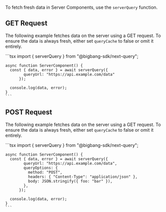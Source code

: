 To fetch fresh data in Server Components, use the `serverQuery` function.

## GET Request

The following example fetches data on the server using a GET request.
To ensure the data is always fresh, either set `queryCache` to false or omit it entirely.

<TabsCodeBlock defaultValue="server-component">
  <TabItem value="server-component" label="Server Component">
    ```tsx
    import { serverQuery } from "@bigbang-sdk/next-query";

    async function ServerComponent() {
      const { data, error } = await serverQuery({
            queryUrl: "https://api.example.com/data"
          });

      console.log(data, error);
    }
    ```

  </TabItem>
</TabsCodeBlock>

## POST Request

The following example fetches data on the server using a GET request.
To ensure the data is always fresh, either set `queryCache` to false or omit it entirely.

<TabsCodeBlock defaultValue="server-component">
  <TabItem value="server-component" label="Server Component">
    ```tsx
    import { serverQuery } from "@bigbang-sdk/next-query";

    async function ServerComponent() {
      const { data, error } = await serverQuery({
            queryUrl: "https://api.example.com/data",
            queryOptions: {
              method: "POST",
              headers: { "Content-Type": "application/json" },
              body: JSON.stringify({ foo: "bar" }),
            },
          });

      console.log(data, error);
    }
    ```

  </TabItem>
</TabsCodeBlock>
